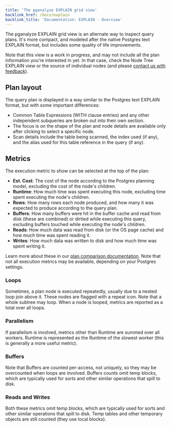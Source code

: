 ```yaml
---
title: 'The pganalyze EXPLAIN grid view'
backlink_href: /docs/explain
backlink_title: 'Documentation: EXPLAIN - Overview'
---
```




The pganalyze EXPLAIN grid view is an alternate way to inspect query plans. It's
more compact, and modeled after the native Postgres text EXPLAIN format, but
includes some quality of life improvements.

<ImgGrid />

Note that this view is a work in progress, and may not include all the plan
information you're interested in yet. In that case, check the Node Tree EXPLAIN
view or the source of individual nodes (and please [contact us with
feedback](mailto:support@pganalyze.com)).

## Plan layout

The query plan is displayed in a way similar to the Postgres text EXPLAIN format,
but with some important differences:

 - Common Table Expressions (WITH clause entries) and any other independent
   subqueries are broken out into their own section.
 - The focus is on the shape of the plan and node details are available only
   after clicking to select a specific node.
 - Scan details include the table being scanned, the index used (if any), and
   the alias used for this table reference in the query (if any).


## Metrics

The execution metric to show can be selected at the top of the plan:

  - **Est. Cost**: The cost of the node according to the Postgres planning model,
    excluding the cost of the node's children.
  - **Runtime**: How much time was spent executing this node, excluding time spent
    executing the node's children.
  - **Rows**: How many rows each node produced, and how many it was expected to
    produce according to the query plan.
  - **Buffers**: How many buffers were hit in the buffer cache and read from disk
    (these are combined) or dirtied while executing this query, excluding
    buffers touched while executing the node's children.
  - **Reads**: How much data was read from disk (or the OS page cache) and how much
    time was spent reading it.
  - **Writes**: How much data was written to disk and how much time was spent
    writing it.

Learn more about these in our [plan comparison
documentation](/docs/explain/plan-comparison). Note that not all execution
metrics may be available, depending on your Postgres settings.

### Loops

Sometimes, a plan node is executed repeatedly, usually due to a nested loop join
above it. These nodes are flagged with a repeat icon. Note that a whole subtree
may loop. When a node is looped, metrics are reported as a total over all loops.


### Parallelism

If parallelism is involved, metrics other than Runtime are summed over all
workers. Runtime is represented as the Runtime of the slowest worker (this is
generally a more useful metric).


### Buffers

Note that Buffers are counted per-access, not uniquely, so they may be
overcounted when loops are involved. Buffers counts omit temp blocks, which are
typically used for sorts and other similar operations that spill to disk.


### Reads and Writes

Both these metrics omit temp blocks, which are typically used for sorts and
other similar operations that spill to disk. Temp tables and other temporary
objects are still counted (they use local blocks).
